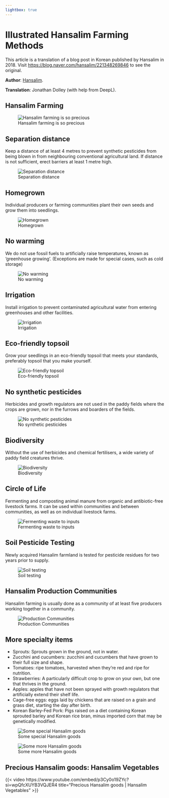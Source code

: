 ```yaml
---
lightbox: true
---
```


# Illustrated Hansalim Farming Methods

This article is a translation of a blog post in Korean published by Hansalim in 2018. Visit [https://blog.naver.com/hansalim/221348269846](https://blog.naver.com/hansalim/221348269846) to see the original.

**Author**: [Hansalim](https://blog.naver.com/hansalim).

**Translation**: Jonathan Dolley (with help from DeepL).

## Hansalim Farming

![Hansalim farming is so precious](../images/appendix_02/01.jpeg)

## Separation distance

Keep a distance of at least 4 metres to prevent synthetic pesticides from being blown in from neighbouring conventional agricultural land. If distance is not sufficient, erect barriers at least 1 metre high.

![Separation distance](../images/appendix_02/02.jpeg)

## Homegrown

Individual producers or farming communities plant their own seeds and grow them into seedlings.

![Homegrown](../images/appendix_02/03.jpeg)

## No warming

We do not use fossil fuels to artificially raise temperatures, known as ‘greenhouse growing’. (Exceptions are made for special cases, such as cold storage)

![No warming](../images/appendix_02/04.jpeg)

## Irrigation

Install irrigation to prevent contaminated agricultural water from entering greenhouses and other facilities.

![Irrigation](../images/appendix_02/05.jpeg)

## Eco-friendly topsoil

Grow your seedlings in an eco-friendly topsoil that meets your standards, preferably topsoil that you make yourself.

![Eco-friendly topsoil](../images/appendix_02/06.jpeg)

## No synthetic pesticides

Herbicides and growth regulators are not used in the paddy fields where the crops are grown, nor in the furrows and boarders of the fields.

![No synthetic pesticides](../images/appendix_02/07.jpeg)

## Biodiversity

Without the use of herbicides and chemical fertilisers, a wide variety of paddy field creatures thrive.

![Biodiversity](../images/appendix_02/08.jpeg)

## Circle of Life

Fermenting and composting animal manure from organic and antibiotic-free livestock farms. It can be used within communities and between communities, as well as on individual livestock farms.

![Fermenting waste to inputs](../images/appendix_02/09.jpeg)

## Soil Pesticide Testing

Newly acquired Hansalim farmland is tested for pesticide residues for two years prior to supply.

![Soil testing](../images/appendix_02/10.jpeg)

## Hansalim Production Communities

Hansalim farming is usually done as a community of at least five producers working together in a community.

![Production Communities](../images/appendix_02/11.jpeg)

## More specialty items

- Sprouts: Sprouts grown in the ground, not in water.
- Zucchini and cucumbers: zucchini and cucumbers that have grown to their full size and shape.
- Tomatoes: ripe tomatoes, harvested when they're red and ripe for nutrition.
- Strawberries: A particularly difficult crop to grow on your own, but one that thrives in the ground.
- Apples: apples that have not been sprayed with growth regulators that artificially extend their shelf life.
- Cage-free eggs: eggs laid by chickens that are raised on a grain and grass diet, starting the day after birth.
- Korean Barley-Fed Pork: Pigs raised on a diet containing Korean sprouted barley and Korean rice bran, minus imported corn that may be genetically modified.

![Some special Hansalim goods](../images/appendix_02/12.jpeg)

![Some more Hansalim goods](../images/appendix_02/13.jpeg)

## Precious Hansalim goods: Hansalim Vegetables

{{< video  https://www.youtube.com/embed/p3Cy0o19ZYc?si=wpQfcXUYB3VQJER4
title="Precious Hansalim goods | Hansalim Vegetables" >}}
